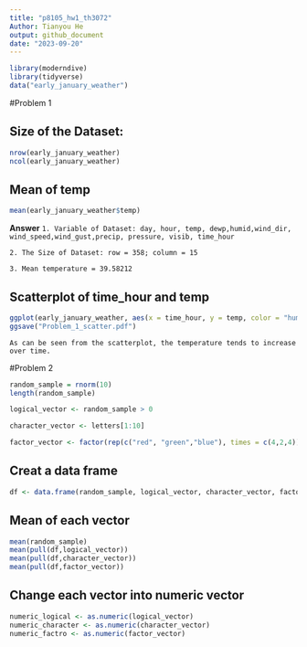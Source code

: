 ```yaml
---
title: "p8105_hw1_th3072"
Author: Tianyou He
output: github_document
date: "2023-09-20"
---
```


```r
library(moderndive)
library(tidyverse)
data("early_january_weather")
```

#Problem 1

## Size of the Dataset:
```r
nrow(early_january_weather)
ncol(early_january_weather)
```
## Mean of temp
```r
mean(early_january_weather$temp)
```
**Answer**
`1. Variable of Dataset: day, hour, temp, dewp,humid,wind_dir, wind_speed,wind_gust,precip, pressure, visib, time_hour`

`2. The Size of Dataset: row = 358; column = 15`

`3. Mean temperature = 39.58212`

## Scatterplot of time_hour and temp
```r
ggplot(early_january_weather, aes(x = time_hour, y = temp, color = "humid" )) + geom_point()
ggsave("Problem_1_scatter.pdf")
```

`As can be seen from the scatterplot, the temperature tends to increase over time.`

#Problem 2

```r
random_sample = rnorm(10)
length(random_sample)

logical_vector <- random_sample > 0

character_vector <- letters[1:10]

factor_vector <- factor(rep(c("red", "green","blue"), times = c(4,2,4)))
```

## Creat a data frame
```r
df <- data.frame(random_sample, logical_vector, character_vector, factor_vector)
```

## Mean of each vector
```r
mean(random_sample)
mean(pull(df,logical_vector))
mean(pull(df,character_vector))
mean(pull(df,factor_vector))
```

## Change each vector into numeric vector
```r
numeric_logical <- as.numeric(logical_vector)
numeric_character <- as.numeric(character_vector)
numeric_factro <- as.numeric(factor_vector)
```


